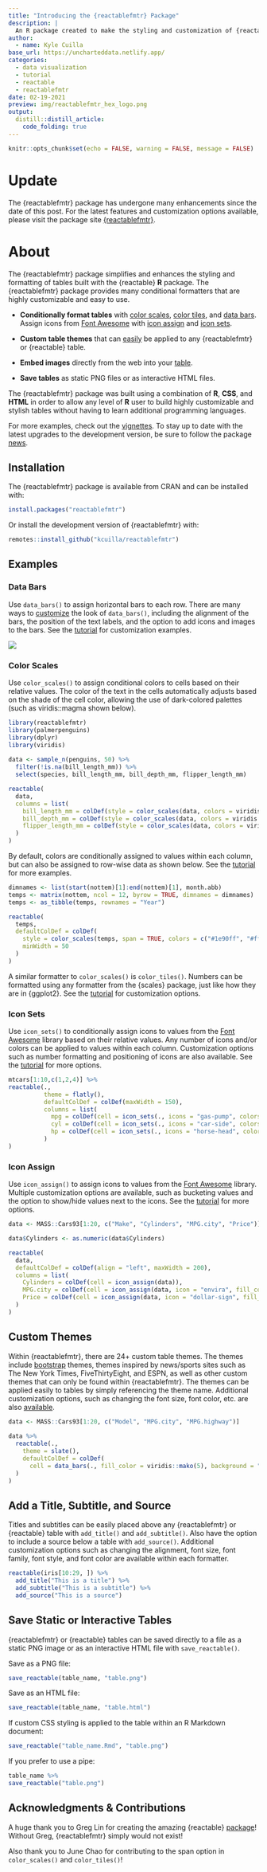 ```yaml
---
title: "Introducing the {reactablefmtr} Package"
description: |
  An R package created to make the styling and customization of {reactable} tables easier.
author:
  - name: Kyle Cuilla
base_url: https://uncharteddata.netlify.app/
categories:
  - data visualization
  - tutorial
  - reactable
  - reactablefmtr
date: 02-19-2021
preview: img/reactablefmtr_hex_logo.png
output:
  distill::distill_article:
    code_folding: true
---
```


```r
knitr::opts_chunk$set(echo = FALSE, warning = FALSE, message = FALSE)
```

# Update

The {reactablefmtr} package has undergone many enhancements since the date of this post. For the latest features and customization options available, please visit the package site [{reactablefmtr}](https://kcuilla.github.io/reactablefmtr/index.html).


# About

The {reactablefmtr} package simplifies and enhances the styling and formatting of tables built with the {reactable} **R** package. The {reactablefmtr} package provides many conditional formatters that are highly customizable and easy to use.

* **Conditionally format tables** with [color scales](https://kcuilla.github.io/reactablefmtr/articles/color_scales.html), [color tiles](https://kcuilla.github.io/reactablefmtr/articles/color_tiles.html), and [data bars](https://kcuilla.github.io/reactablefmtr/articles/data_bars.html). Assign icons from [Font Awesome](https://fontawesome.com/icons?d=gallery&p=2) with [icon assign](https://kcuilla.github.io/reactablefmtr/articles/icon_assign.html) and [icon sets](https://kcuilla.github.io/reactablefmtr/articles/icon_sets.html).
  
* **Custom table themes** that can [easily](https://kcuilla.github.io/reactablefmtr/articles/themes.html) be applied to any {reactablefmtr} or {reactable} table.
  
* **Embed images** directly from the web into your [table](https://kcuilla.github.io/reactablefmtr/articles/embed_img.html).
  
* **Save tables** as static PNG files or as interactive HTML files.

The {reactablefmtr} package was built using a combination of **R**, **CSS**, and **HTML** in order to allow any level of **R** user to build highly customizable and stylish tables without having to learn additional programming languages.

For more examples, check out the [vignettes](https://kcuilla.github.io/reactablefmtr/articles/). To stay up to date with the latest upgrades to the development version, be sure to follow the package [news](https://kcuilla.github.io/reactablefmtr/news/index.html).

## Installation

The {reactablefmtr} package is available from CRAN and can be installed with:

```r
install.packages("reactablefmtr")
```

Or install the development version of {reactablefmtr} with:

```r
remotes::install_github("kcuilla/reactablefmtr")
```

## Examples

### Data Bars

Use `data_bars()` to assign horizontal bars to each row. There are many ways to [customize](https://kcuilla.github.io/reactablefmtr/reference/data_bars.html) the look of `data_bars()`, including the alignment of the bars, the position of the text labels, and the option to add icons and images to the bars. See the [tutorial](https://kcuilla.github.io/reactablefmtr/articles/data_bars.html) for customization examples. 


<img src="https://raw.githubusercontent.com/kcuilla/reactablefmtr/main/man/figures/data_bars_animated_demo.gif" align="center" />


### Color Scales

Use `color_scales()` to assign conditional colors to cells based on their relative values. The color of the text in the cells automatically adjusts based on the shade of the cell color, allowing the use of dark-colored palettes (such as viridis::magma shown below).

```r
library(reactablefmtr)
library(palmerpenguins)
library(dplyr)
library(viridis)
  
data <- sample_n(penguins, 50) %>% 
  filter(!is.na(bill_length_mm)) %>% 
  select(species, bill_length_mm, bill_depth_mm, flipper_length_mm)

reactable(
  data,
  columns = list(
    bill_length_mm = colDef(style = color_scales(data, colors = viridis::magma(5))),
    bill_depth_mm = colDef(style = color_scales(data, colors = viridis::magma(5))),
    flipper_length_mm = colDef(style = color_scales(data, colors = viridis::magma(5)))
  )
)
```



By default, colors are conditionally assigned to values within each column, but can also be assigned to row-wise data as shown below. See the [tutorial](https://kcuilla.github.io/reactablefmtr/articles/color_scales.html) for more examples.

```r
dimnames <- list(start(nottem)[1]:end(nottem)[1], month.abb)
temps <- matrix(nottem, ncol = 12, byrow = TRUE, dimnames = dimnames)
temps <- as_tibble(temps, rownames = "Year")

reactable(
  temps,
  defaultColDef = colDef(
    style = color_scales(temps, span = TRUE, colors = c("#1e90ff", "#ffffff", "#ff3030")),
    minWidth = 50
  )
)
```


A similar formatter to `color_scales()` is `color_tiles()`. Numbers can be formatted using any formatter from the {scales} package, just like how they are in {ggplot2}. See the [tutorial](https://kcuilla.github.io/reactablefmtr/articles/color_tiles.html) for customization options.



### Icon Sets

Use `icon_sets()` to conditionally assign icons to values from the [Font Awesome](https://fontawesome.com/icons?d=gallery&p=2) library based on their relative values. Any number of icons and/or colors can be applied to values within each column. Customization options such as number formatting and positioning of icons are also available. See the [tutorial](https://kcuilla.github.io/reactablefmtr/articles/icon_sets.html) for more options.

```r
mtcars[1:10,c(1,2,4)] %>% 
reactable(., 
          theme = flatly(),
          defaultColDef = colDef(maxWidth = 150),
          columns = list(
            mpg = colDef(cell = icon_sets(., icons = "gas-pump", colors = c("red","blue","forestgreen"))),
            cyl = colDef(cell = icon_sets(., icons = "car-side", colors = c("red","blue","forestgreen"))),
            hp = colDef(cell = icon_sets(., icons = "horse-head", colors = c("red","blue","forestgreen")))
          )
)
```


 
### Icon Assign

Use `icon_assign()` to assign icons to values from the [Font Awesome](https://fontawesome.com/icons?d=gallery&p=2) library. Multiple customization options are available, such as bucketing values and the option to show/hide values next to the icons. See the [tutorial](https://kcuilla.github.io/reactablefmtr/articles/icon_assign.html) for more options.

```r
data <- MASS::Cars93[1:20, c("Make", "Cylinders", "MPG.city", "Price")]

data$Cylinders <- as.numeric(data$Cylinders)

reactable(
  data,
  defaultColDef = colDef(align = "left", maxWidth = 200),
  columns = list(
    Cylinders = colDef(cell = icon_assign(data)),
    MPG.city = colDef(cell = icon_assign(data, icon = "envira", fill_color = "forestgreen", buckets = 5, show_values = "right")),
    Price = colDef(cell = icon_assign(data, icon = "dollar-sign", fill_color = "red", empty_color = "white", buckets = 5, show_values = "right", number_fmt = scales::dollar_format(accuracy = 0.1)))
  )
)
```



## Custom Themes

Within {reactablefmtr}, there are 24+ custom table themes. The themes include [bootstrap](https://bootswatch.com/) themes, themes inspired by news/sports sites such as The New York Times, FiveThirtyEight, and ESPN, as well as other custom themes that can only be found within {reactablefmtr}. The themes can be applied easily to tables by simply referencing the theme name. Additional customization options, such as changing the font size, font color, etc. are also [available](https://kcuilla.github.io/reactablefmtr/articles/themes.html).

```r
data <- MASS::Cars93[1:20, c("Model", "MPG.city", "MPG.highway")]
        
data %>%
  reactable(.,
    theme = slate(),
    defaultColDef = colDef(
      cell = data_bars(., fill_color = viridis::mako(5), background = "transparent", text_position = "inside-end")
  )
)
```



## Add a Title, Subtitle, and Source

Titles and subtitles can be easily placed above any {reactablefmtr} or {reactable} table with `add_title()` and `add_subtitle()`. Also have the option to include a source below a table with `add_source()`. Additional customization options such as changing the alignment, font size, font family, font style, and font color are available within each formatter.

```r
reactable(iris[10:29, ]) %>%
  add_title("This is a title") %>% 
  add_subtitle("This is a subtitle") %>% 
  add_source("This is a source")
```



## Save Static or Interactive Tables

{reactablefmtr} or {reactable} tables can be saved directly to a file as a static PNG image or as an interactive HTML file with `save_reactable()`.

Save as a PNG file:

```r
save_reactable(table_name, "table.png")
```

Save as an HTML file:

```r
save_reactable(table_name, "table.html")
```

If custom CSS styling is applied to the table within an R Markdown document:

```r
save_reactable("table_name.Rmd", "table.png")
```

If you prefer to use a pipe:

```r
table_name %>%
save_reactable("table.png")
```


## Acknowledgments & Contributions

A huge thank you to Greg Lin for creating the amazing {reactable} [package](https://glin.github.io/reactable/index.html)! Without Greg, {reactablefmtr} simply would not exist! 

Also thank you to June Chao for contributing to the span option in `color_scales()` and `color_tiles()`!

